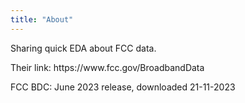 ```yaml
---
title: "About"
---
```


Sharing quick EDA about FCC data.

Their link: https://www.fcc.gov/BroadbandData

FCC BDC: June 2023 release, downloaded 21-11-2023
